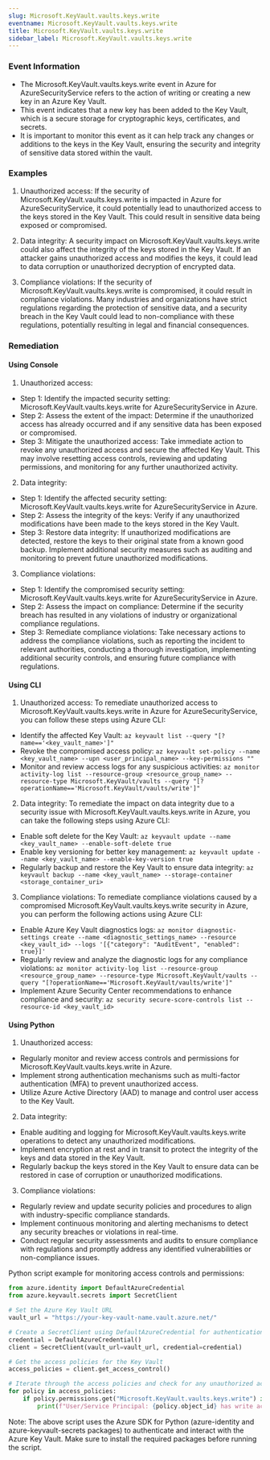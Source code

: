 ```yaml
--- 
slug: Microsoft.KeyVault.vaults.keys.write
eventname: Microsoft.KeyVault.vaults.keys.write
title: Microsoft.KeyVault.vaults.keys.write
sidebar_label: Microsoft.KeyVault.vaults.keys.write
---
```

                       
### Event Information

- The Microsoft.KeyVault.vaults.keys.write event in Azure for AzureSecurityService refers to the action of writing or creating a new key in an Azure Key Vault.
- This event indicates that a new key has been added to the Key Vault, which is a secure storage for cryptographic keys, certificates, and secrets.
- It is important to monitor this event as it can help track any changes or additions to the keys in the Key Vault, ensuring the security and integrity of sensitive data stored within the vault.


### Examples

1. Unauthorized access: If the security of Microsoft.KeyVault.vaults.keys.write is impacted in Azure for AzureSecurityService, it could potentially lead to unauthorized access to the keys stored in the Key Vault. This could result in sensitive data being exposed or compromised.

2. Data integrity: A security impact on Microsoft.KeyVault.vaults.keys.write could also affect the integrity of the keys stored in the Key Vault. If an attacker gains unauthorized access and modifies the keys, it could lead to data corruption or unauthorized decryption of encrypted data.

3. Compliance violations: If the security of Microsoft.KeyVault.vaults.keys.write is compromised, it could result in compliance violations. Many industries and organizations have strict regulations regarding the protection of sensitive data, and a security breach in the Key Vault could lead to non-compliance with these regulations, potentially resulting in legal and financial consequences.

### Remediation

#### Using Console

1. Unauthorized access:
- Step 1: Identify the impacted security setting: Microsoft.KeyVault.vaults.keys.write for AzureSecurityService in Azure.
- Step 2: Assess the extent of the impact: Determine if the unauthorized access has already occurred and if any sensitive data has been exposed or compromised.
- Step 3: Mitigate the unauthorized access: Take immediate action to revoke any unauthorized access and secure the affected Key Vault. This may involve resetting access controls, reviewing and updating permissions, and monitoring for any further unauthorized activity.

2. Data integrity:
- Step 1: Identify the affected security setting: Microsoft.KeyVault.vaults.keys.write for AzureSecurityService in Azure.
- Step 2: Assess the integrity of the keys: Verify if any unauthorized modifications have been made to the keys stored in the Key Vault.
- Step 3: Restore data integrity: If unauthorized modifications are detected, restore the keys to their original state from a known good backup. Implement additional security measures such as auditing and monitoring to prevent future unauthorized modifications.

3. Compliance violations:
- Step 1: Identify the compromised security setting: Microsoft.KeyVault.vaults.keys.write for AzureSecurityService in Azure.
- Step 2: Assess the impact on compliance: Determine if the security breach has resulted in any violations of industry or organizational compliance regulations.
- Step 3: Remediate compliance violations: Take necessary actions to address the compliance violations, such as reporting the incident to relevant authorities, conducting a thorough investigation, implementing additional security controls, and ensuring future compliance with regulations.

#### Using CLI

1. Unauthorized access: To remediate unauthorized access to Microsoft.KeyVault.vaults.keys.write in Azure for AzureSecurityService, you can follow these steps using Azure CLI:

- Identify the affected Key Vault: `az keyvault list --query "[?name=='<key_vault_name>']"`
- Revoke the compromised access policy: `az keyvault set-policy --name <key_vault_name> --upn <user_principal_name> --key-permissions ""`
- Monitor and review access logs for any suspicious activities: `az monitor activity-log list --resource-group <resource_group_name> --resource-type Microsoft.KeyVault/vaults --query "[?operationName=='Microsoft.KeyVault/vaults/write']"`

2. Data integrity: To remediate the impact on data integrity due to a security issue with Microsoft.KeyVault.vaults.keys.write in Azure, you can take the following steps using Azure CLI:

- Enable soft delete for the Key Vault: `az keyvault update --name <key_vault_name> --enable-soft-delete true`
- Enable key versioning for better key management: `az keyvault update --name <key_vault_name> --enable-key-version true`
- Regularly backup and restore the Key Vault to ensure data integrity: `az keyvault backup --name <key_vault_name> --storage-container <storage_container_uri>`

3. Compliance violations: To remediate compliance violations caused by a compromised Microsoft.KeyVault.vaults.keys.write security in Azure, you can perform the following actions using Azure CLI:

- Enable Azure Key Vault diagnostics logs: `az monitor diagnostic-settings create --name <diagnostic_settings_name> --resource <key_vault_id> --logs '[{"category": "AuditEvent", "enabled": true}]'`
- Regularly review and analyze the diagnostic logs for any compliance violations: `az monitor activity-log list --resource-group <resource_group_name> --resource-type Microsoft.KeyVault/vaults --query "[?operationName=='Microsoft.KeyVault/vaults/write']"`
- Implement Azure Security Center recommendations to enhance compliance and security: `az security secure-score-controls list --resource-id <key_vault_id>`

#### Using Python

1. Unauthorized access:
- Regularly monitor and review access controls and permissions for Microsoft.KeyVault.vaults.keys.write in Azure.
- Implement strong authentication mechanisms such as multi-factor authentication (MFA) to prevent unauthorized access.
- Utilize Azure Active Directory (AAD) to manage and control user access to the Key Vault.

2. Data integrity:
- Enable auditing and logging for Microsoft.KeyVault.vaults.keys.write operations to detect any unauthorized modifications.
- Implement encryption at rest and in transit to protect the integrity of the keys and data stored in the Key Vault.
- Regularly backup the keys stored in the Key Vault to ensure data can be restored in case of corruption or unauthorized modifications.

3. Compliance violations:
- Regularly review and update security policies and procedures to align with industry-specific compliance standards.
- Implement continuous monitoring and alerting mechanisms to detect any security breaches or violations in real-time.
- Conduct regular security assessments and audits to ensure compliance with regulations and promptly address any identified vulnerabilities or non-compliance issues.

Python script example for monitoring access controls and permissions:

```python
from azure.identity import DefaultAzureCredential
from azure.keyvault.secrets import SecretClient

# Set the Azure Key Vault URL
vault_url = "https://your-key-vault-name.vault.azure.net/"

# Create a SecretClient using DefaultAzureCredential for authentication
credential = DefaultAzureCredential()
client = SecretClient(vault_url=vault_url, credential=credential)

# Get the access policies for the Key Vault
access_policies = client.get_access_control()

# Iterate through the access policies and check for any unauthorized access
for policy in access_policies:
    if policy.permissions.get("Microsoft.KeyVault.vaults.keys.write") is not None:
        print(f"User/Service Principal: {policy.object_id} has write access to keys.")
```

Note: The above script uses the Azure SDK for Python (azure-identity and azure-keyvault-secrets packages) to authenticate and interact with the Azure Key Vault. Make sure to install the required packages before running the script.


 